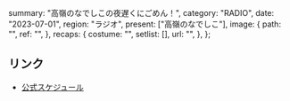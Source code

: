  summary: "高嶺のなでしこの夜遅くにごめん！",
  category: "RADIO",
  date: "2023-07-01",
  region: "ラジオ",
  present: ["高嶺のなでしこ"],
  image: {
    path: "",
    ref: "",
  },
  recaps: {
    costume: "",
    setlist: [],
    url: "",
  },
};

## リンク

- [公式スケジュール](https://takanenonadeshiko.jp/?p=1009)
